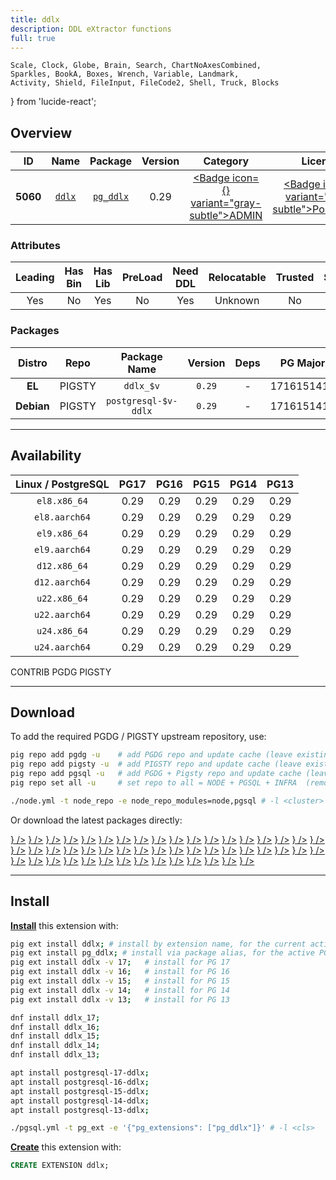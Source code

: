 ```yaml
---
title: ddlx
description: DDL eXtractor functions
full: true
---
```


    Scale, Clock, Globe, Brain, Search, ChartNoAxesCombined,
    Sparkles, BookA, Boxes, Wrench, Variable, Landmark,
    Activity, Shield, FileInput, FileCode2, Shell, Truck, Blocks
} from 'lucide-react';

## Overview

| <TooltipIconButton tooltip="Extension unique identifier" side="top">ID</TooltipIconButton> | <TooltipIconButton tooltip="Extension name" side="top">Name</TooltipIconButton> | <TooltipIconButton tooltip="Package name for installation" side="top">Package</TooltipIconButton> | <TooltipIconButton tooltip="Latest available extension version" side="top">Version</TooltipIconButton> | <TooltipIconButton tooltip="Extension category" side="top">Category</TooltipIconButton> | <TooltipIconButton tooltip="Open source license" side="top">License</TooltipIconButton> | <TooltipIconButton tooltip="Programming language" side="top">Lang</TooltipIconButton> |
|:--------:|:--------:|:----------:|:--------------:|:---------------------------------------:|:------------------------------------------------------:|:----:|
| **5060** | [`ddlx`](https://github.com/lacanoid/pgddl) | [`pg_ddlx`](/ext/ddlx) | 0.29 | <a href="/ext/admin" className="no-underline"><Badge icon={<Landmark />} variant="gray-subtle">ADMIN</Badge></a> | <a href="/ext/list/license#postgresql" className="no-underline"><Badge icon={<Scale />} variant="blue-subtle">PostgreSQL</Badge></a> | <a href="/ext/list/lang#sql"><Badge icon={<FileCode2 />} variant="green-subtle">SQL</Badge></a> |

### Attributes

| <TooltipIconButton tooltip="The Primary Leading extension in the Package" side="top">Leading</TooltipIconButton> | <TooltipIconButton tooltip="Contains binary utils" side="top">Has Bin</TooltipIconButton> | <TooltipIconButton tooltip="Contains .so shared library files" side="top">Has Lib</TooltipIconButton> | <TooltipIconButton tooltip="Requires preloading via shared_preload_libraries" side="top">PreLoad</TooltipIconButton> | <TooltipIconButton tooltip="Requires CREATE EXTENSION DDL command" side="top">Need DDL</TooltipIconButton> | <TooltipIconButton tooltip="Can be installed in any schema" side="top">Relocatable</TooltipIconButton> | <TooltipIconButton tooltip="Can be created by non-superuser" side="top">Trusted</TooltipIconButton> | <TooltipIconButton tooltip="Schemas used by this extension" side="top">Schemas</TooltipIconButton> |
|:-------:|:-------:|:-------:|:-------:|:--------:|:-----------:|:-------:|:-------:|
| Yes | No | Yes | No | Yes | Unknown | No | - |

### Packages

| <TooltipIconButton tooltip="Linux distribution family, EL or Debian" side="top">Distro</TooltipIconButton> | <TooltipIconButton tooltip="Package repository" side="top">Repo</TooltipIconButton> | <TooltipIconButton tooltip="The RPM/DEB Package Name Pattern (replace $v with real pg major)" side="top">Package Name</TooltipIconButton> | <TooltipIconButton tooltip="Latest package version" side="top">Version</TooltipIconButton> | <TooltipIconButton tooltip="RPM/DEB Package dependencies" side="top">Deps</TooltipIconButton> | <TooltipIconButton tooltip="Available in these PostgreSQL Major Versions" side="top">PG Major</TooltipIconButton> |
|:----------:|:--------:|:------------------------:|:-----------:|:------------:|:------------------:|
|   **EL**   | <Badge variant="amber-subtle"><span className="font-bold">PIGSTY</span></Badge> | `ddlx_$v` | `0.29` | - | <Badge variant="green-subtle">17</Badge><Badge variant="green-subtle">16</Badge><Badge variant="green-subtle">15</Badge><Badge variant="green-subtle">14</Badge><Badge variant="green-subtle">13</Badge> |
| **Debian** | <Badge variant="amber-subtle"><span className="font-bold">PIGSTY</span></Badge> | `postgresql-$v-ddlx` | `0.29` | - | <Badge variant="green-subtle">17</Badge><Badge variant="green-subtle">16</Badge><Badge variant="green-subtle">15</Badge><Badge variant="green-subtle">14</Badge><Badge variant="green-subtle">13</Badge> |



------

## Availability

| <TooltipIconButton tooltip="Linux Distro Arch / PostgreSQL Major Version" side="top">Linux / PostgreSQL </TooltipIconButton> | **PG17** | **PG16** | **PG15** | **PG14** | **PG13** |
|:-----:|:-----:|:-----:|:-----:|:-----:|:-----:|
| `el8.x86_64` | <Badge variant="amber-subtle">0.29</Badge> | <Badge variant="amber-subtle">0.29</Badge> | <Badge variant="amber-subtle">0.29</Badge> | <Badge variant="amber-subtle">0.29</Badge> | <Badge variant="amber-subtle">0.29</Badge> |
| `el8.aarch64` | <Badge variant="amber-subtle">0.29</Badge> | <Badge variant="amber-subtle">0.29</Badge> | <Badge variant="amber-subtle">0.29</Badge> | <Badge variant="amber-subtle">0.29</Badge> | <Badge variant="amber-subtle">0.29</Badge> |
| `el9.x86_64` | <Badge variant="amber-subtle">0.29</Badge> | <Badge variant="amber-subtle">0.29</Badge> | <Badge variant="amber-subtle">0.29</Badge> | <Badge variant="amber-subtle">0.29</Badge> | <Badge variant="amber-subtle">0.29</Badge> |
| `el9.aarch64` | <Badge variant="amber-subtle">0.29</Badge> | <Badge variant="amber-subtle">0.29</Badge> | <Badge variant="amber-subtle">0.29</Badge> | <Badge variant="amber-subtle">0.29</Badge> | <Badge variant="amber-subtle">0.29</Badge> |
| `d12.x86_64` | <Badge variant="amber-subtle">0.29</Badge> | <Badge variant="amber-subtle">0.29</Badge> | <Badge variant="amber-subtle">0.29</Badge> | <Badge variant="amber-subtle">0.29</Badge> | <Badge variant="amber-subtle">0.29</Badge> |
| `d12.aarch64` | <Badge variant="amber-subtle">0.29</Badge> | <Badge variant="amber-subtle">0.29</Badge> | <Badge variant="amber-subtle">0.29</Badge> | <Badge variant="amber-subtle">0.29</Badge> | <Badge variant="amber-subtle">0.29</Badge> |
| `u22.x86_64` | <Badge variant="amber-subtle">0.29</Badge> | <Badge variant="amber-subtle">0.29</Badge> | <Badge variant="amber-subtle">0.29</Badge> | <Badge variant="amber-subtle">0.29</Badge> | <Badge variant="amber-subtle">0.29</Badge> |
| `u22.aarch64` | <Badge variant="amber-subtle">0.29</Badge> | <Badge variant="amber-subtle">0.29</Badge> | <Badge variant="amber-subtle">0.29</Badge> | <Badge variant="amber-subtle">0.29</Badge> | <Badge variant="amber-subtle">0.29</Badge> |
| `u24.x86_64` | <Badge variant="amber-subtle">0.29</Badge> | <Badge variant="amber-subtle">0.29</Badge> | <Badge variant="amber-subtle">0.29</Badge> | <Badge variant="amber-subtle">0.29</Badge> | <Badge variant="amber-subtle">0.29</Badge> |
| `u24.aarch64` | <Badge variant="amber-subtle">0.29</Badge> | <Badge variant="amber-subtle">0.29</Badge> | <Badge variant="amber-subtle">0.29</Badge> | <Badge variant="amber-subtle">0.29</Badge> | <Badge variant="amber-subtle">0.29</Badge> |

<Badge variant="green-subtle"><span className="font-black">CONTRIB</span></Badge> <Badge variant="blue-subtle"><span className="font-black">PGDG</span></Badge> <Badge variant="amber-subtle"><span className="font-black">PIGSTY</span></Badge>

------

## Download

To add the required PGDG / PIGSTY upstream repository, use:

```bash tab="pig"
pig repo add pgdg -u    # add PGDG repo and update cache (leave existing repos)
pig repo add pigsty -u  # add PIGSTY repo and update cache (leave existing repos)
pig repo add pgsql -u   # add PGDG + Pigsty repo and update cache (leave existing repos)
pig repo set all -u     # set repo to all = NODE + PGSQL + INFRA  (remove existing repos)
```
```bash tab="pigsty"
./node.yml -t node_repo -e node_repo_modules=node,pgsql # -l <cluster>
```

Or download the latest packages directly:

<Files>
    <Folder name="el8.x86_64">
        <a href="https://repo.pigsty.io/yum/pgsql/el8.x86_64/ddlx_17-0.29-1PIGSTY.el8.x86_64.rpm"><File name="ddlx_17-0.29-1PIGSTY.el8.x86_64.rpm" icon={<Package className="text-emerald-500" />} /></a>
        <a href="https://repo.pigsty.io/yum/pgsql/el8.x86_64/ddlx_16-0.29-1PIGSTY.el8.x86_64.rpm"><File name="ddlx_16-0.29-1PIGSTY.el8.x86_64.rpm" icon={<Package className="text-emerald-500" />} /></a>
        <a href="https://repo.pigsty.io/yum/pgsql/el8.x86_64/ddlx_15-0.29-1PIGSTY.el8.x86_64.rpm"><File name="ddlx_15-0.29-1PIGSTY.el8.x86_64.rpm" icon={<Package className="text-emerald-500" />} /></a>
        <a href="https://repo.pigsty.io/yum/pgsql/el8.x86_64/ddlx_14-0.29-1PIGSTY.el8.x86_64.rpm"><File name="ddlx_14-0.29-1PIGSTY.el8.x86_64.rpm" icon={<Package className="text-emerald-500" />} /></a>
        <a href="https://repo.pigsty.io/yum/pgsql/el8.x86_64/ddlx_13-0.29-1PIGSTY.el8.x86_64.rpm"><File name="ddlx_13-0.29-1PIGSTY.el8.x86_64.rpm" icon={<Package className="text-emerald-500" />} /></a>
    </Folder>
    <Folder name="el8.aarch64">
        <a href="https://repo.pigsty.io/yum/pgsql/el8.aarch64/ddlx_17-0.29-1PIGSTY.el8.aarch64.rpm"><File name="ddlx_17-0.29-1PIGSTY.el8.aarch64.rpm" icon={<Package className="text-orange-500" />} /></a>
        <a href="https://repo.pigsty.io/yum/pgsql/el8.aarch64/ddlx_16-0.29-1PIGSTY.el8.aarch64.rpm"><File name="ddlx_16-0.29-1PIGSTY.el8.aarch64.rpm" icon={<Package className="text-orange-500" />} /></a>
        <a href="https://repo.pigsty.io/yum/pgsql/el8.aarch64/ddlx_15-0.29-1PIGSTY.el8.aarch64.rpm"><File name="ddlx_15-0.29-1PIGSTY.el8.aarch64.rpm" icon={<Package className="text-orange-500" />} /></a>
        <a href="https://repo.pigsty.io/yum/pgsql/el8.aarch64/ddlx_14-0.29-1PIGSTY.el8.aarch64.rpm"><File name="ddlx_14-0.29-1PIGSTY.el8.aarch64.rpm" icon={<Package className="text-orange-500" />} /></a>
        <a href="https://repo.pigsty.io/yum/pgsql/el8.aarch64/ddlx_13-0.29-1PIGSTY.el8.aarch64.rpm"><File name="ddlx_13-0.29-1PIGSTY.el8.aarch64.rpm" icon={<Package className="text-orange-500" />} /></a>
    </Folder>
    <Folder name="el9.x86_64">
        <a href="https://repo.pigsty.io/yum/pgsql/el9.x86_64/ddlx_17-0.29-1PIGSTY.el9.x86_64.rpm"><File name="ddlx_17-0.29-1PIGSTY.el9.x86_64.rpm" icon={<Package className="text-emerald-500" />} /></a>
        <a href="https://repo.pigsty.io/yum/pgsql/el9.x86_64/ddlx_16-0.29-1PIGSTY.el9.x86_64.rpm"><File name="ddlx_16-0.29-1PIGSTY.el9.x86_64.rpm" icon={<Package className="text-emerald-500" />} /></a>
        <a href="https://repo.pigsty.io/yum/pgsql/el9.x86_64/ddlx_15-0.29-1PIGSTY.el9.x86_64.rpm"><File name="ddlx_15-0.29-1PIGSTY.el9.x86_64.rpm" icon={<Package className="text-emerald-500" />} /></a>
        <a href="https://repo.pigsty.io/yum/pgsql/el9.x86_64/ddlx_14-0.29-1PIGSTY.el9.x86_64.rpm"><File name="ddlx_14-0.29-1PIGSTY.el9.x86_64.rpm" icon={<Package className="text-emerald-500" />} /></a>
        <a href="https://repo.pigsty.io/yum/pgsql/el9.x86_64/ddlx_13-0.29-1PIGSTY.el9.x86_64.rpm"><File name="ddlx_13-0.29-1PIGSTY.el9.x86_64.rpm" icon={<Package className="text-emerald-500" />} /></a>
    </Folder>
    <Folder name="el9.aarch64">
        <a href="https://repo.pigsty.io/yum/pgsql/el9.aarch64/ddlx_17-0.29-1PIGSTY.el9.aarch64.rpm"><File name="ddlx_17-0.29-1PIGSTY.el9.aarch64.rpm" icon={<Package className="text-orange-500" />} /></a>
        <a href="https://repo.pigsty.io/yum/pgsql/el9.aarch64/ddlx_16-0.29-1PIGSTY.el9.aarch64.rpm"><File name="ddlx_16-0.29-1PIGSTY.el9.aarch64.rpm" icon={<Package className="text-orange-500" />} /></a>
        <a href="https://repo.pigsty.io/yum/pgsql/el9.aarch64/ddlx_15-0.29-1PIGSTY.el9.aarch64.rpm"><File name="ddlx_15-0.29-1PIGSTY.el9.aarch64.rpm" icon={<Package className="text-orange-500" />} /></a>
        <a href="https://repo.pigsty.io/yum/pgsql/el9.aarch64/ddlx_14-0.29-1PIGSTY.el9.aarch64.rpm"><File name="ddlx_14-0.29-1PIGSTY.el9.aarch64.rpm" icon={<Package className="text-orange-500" />} /></a>
        <a href="https://repo.pigsty.io/yum/pgsql/el9.aarch64/ddlx_13-0.29-1PIGSTY.el9.aarch64.rpm"><File name="ddlx_13-0.29-1PIGSTY.el9.aarch64.rpm" icon={<Package className="text-orange-500" />} /></a>
    </Folder>
    <Folder name="d12.x86_64">
        <a href="https://repo.pigsty.io/apt/pgsql/bookworm/pool/main/d/ddlx/postgresql-17-ddlx_0.29-1PIGSTY~bookworm_amd64.deb"><File name="postgresql-17-ddlx_0.29-1PIGSTY~bookworm_amd64.deb" icon={<Box className="text-emerald-500" />} /></a>
        <a href="https://repo.pigsty.io/apt/pgsql/bookworm/pool/main/d/ddlx/postgresql-16-ddlx_0.29-1PIGSTY~bookworm_amd64.deb"><File name="postgresql-16-ddlx_0.29-1PIGSTY~bookworm_amd64.deb" icon={<Box className="text-emerald-500" />} /></a>
        <a href="https://repo.pigsty.io/apt/pgsql/bookworm/pool/main/d/ddlx/postgresql-15-ddlx_0.29-1PIGSTY~bookworm_amd64.deb"><File name="postgresql-15-ddlx_0.29-1PIGSTY~bookworm_amd64.deb" icon={<Box className="text-emerald-500" />} /></a>
        <a href="https://repo.pigsty.io/apt/pgsql/bookworm/pool/main/d/ddlx/postgresql-14-ddlx_0.29-1PIGSTY~bookworm_amd64.deb"><File name="postgresql-14-ddlx_0.29-1PIGSTY~bookworm_amd64.deb" icon={<Box className="text-emerald-500" />} /></a>
        <a href="https://repo.pigsty.io/apt/pgsql/bookworm/pool/main/d/ddlx/postgresql-13-ddlx_0.29-1PIGSTY~bookworm_amd64.deb"><File name="postgresql-13-ddlx_0.29-1PIGSTY~bookworm_amd64.deb" icon={<Box className="text-emerald-500" />} /></a>
    </Folder>
    <Folder name="d12.aarch64">
        <a href="https://repo.pigsty.io/apt/pgsql/bookworm/pool/main/d/ddlx/postgresql-17-ddlx_0.29-1PIGSTY~bookworm_arm64.deb"><File name="postgresql-17-ddlx_0.29-1PIGSTY~bookworm_arm64.deb" icon={<Box className="text-orange-500" />} /></a>
        <a href="https://repo.pigsty.io/apt/pgsql/bookworm/pool/main/d/ddlx/postgresql-16-ddlx_0.29-1PIGSTY~bookworm_arm64.deb"><File name="postgresql-16-ddlx_0.29-1PIGSTY~bookworm_arm64.deb" icon={<Box className="text-orange-500" />} /></a>
        <a href="https://repo.pigsty.io/apt/pgsql/bookworm/pool/main/d/ddlx/postgresql-15-ddlx_0.29-1PIGSTY~bookworm_arm64.deb"><File name="postgresql-15-ddlx_0.29-1PIGSTY~bookworm_arm64.deb" icon={<Box className="text-orange-500" />} /></a>
        <a href="https://repo.pigsty.io/apt/pgsql/bookworm/pool/main/d/ddlx/postgresql-14-ddlx_0.29-1PIGSTY~bookworm_arm64.deb"><File name="postgresql-14-ddlx_0.29-1PIGSTY~bookworm_arm64.deb" icon={<Box className="text-orange-500" />} /></a>
        <a href="https://repo.pigsty.io/apt/pgsql/bookworm/pool/main/d/ddlx/postgresql-13-ddlx_0.29-1PIGSTY~bookworm_arm64.deb"><File name="postgresql-13-ddlx_0.29-1PIGSTY~bookworm_arm64.deb" icon={<Box className="text-orange-500" />} /></a>
    </Folder>
    <Folder name="u22.x86_64">
        <a href="https://repo.pigsty.io/apt/pgsql/jammy/pool/main/d/ddlx/postgresql-17-ddlx_0.29-1PIGSTY~jammy_amd64.deb"><File name="postgresql-17-ddlx_0.29-1PIGSTY~jammy_amd64.deb" icon={<Box className="text-emerald-500" />} /></a>
        <a href="https://repo.pigsty.io/apt/pgsql/jammy/pool/main/d/ddlx/postgresql-16-ddlx_0.29-1PIGSTY~jammy_amd64.deb"><File name="postgresql-16-ddlx_0.29-1PIGSTY~jammy_amd64.deb" icon={<Box className="text-emerald-500" />} /></a>
        <a href="https://repo.pigsty.io/apt/pgsql/jammy/pool/main/d/ddlx/postgresql-15-ddlx_0.29-1PIGSTY~jammy_amd64.deb"><File name="postgresql-15-ddlx_0.29-1PIGSTY~jammy_amd64.deb" icon={<Box className="text-emerald-500" />} /></a>
        <a href="https://repo.pigsty.io/apt/pgsql/jammy/pool/main/d/ddlx/postgresql-14-ddlx_0.29-1PIGSTY~jammy_amd64.deb"><File name="postgresql-14-ddlx_0.29-1PIGSTY~jammy_amd64.deb" icon={<Box className="text-emerald-500" />} /></a>
        <a href="https://repo.pigsty.io/apt/pgsql/jammy/pool/main/d/ddlx/postgresql-13-ddlx_0.29-1PIGSTY~jammy_amd64.deb"><File name="postgresql-13-ddlx_0.29-1PIGSTY~jammy_amd64.deb" icon={<Box className="text-emerald-500" />} /></a>
    </Folder>
    <Folder name="u22.aarch64">
        <a href="https://repo.pigsty.io/apt/pgsql/jammy/pool/main/d/ddlx/postgresql-17-ddlx_0.29-1PIGSTY~jammy_arm64.deb"><File name="postgresql-17-ddlx_0.29-1PIGSTY~jammy_arm64.deb" icon={<Box className="text-orange-500" />} /></a>
        <a href="https://repo.pigsty.io/apt/pgsql/jammy/pool/main/d/ddlx/postgresql-16-ddlx_0.29-1PIGSTY~jammy_arm64.deb"><File name="postgresql-16-ddlx_0.29-1PIGSTY~jammy_arm64.deb" icon={<Box className="text-orange-500" />} /></a>
        <a href="https://repo.pigsty.io/apt/pgsql/jammy/pool/main/d/ddlx/postgresql-15-ddlx_0.29-1PIGSTY~jammy_arm64.deb"><File name="postgresql-15-ddlx_0.29-1PIGSTY~jammy_arm64.deb" icon={<Box className="text-orange-500" />} /></a>
        <a href="https://repo.pigsty.io/apt/pgsql/jammy/pool/main/d/ddlx/postgresql-14-ddlx_0.29-1PIGSTY~jammy_arm64.deb"><File name="postgresql-14-ddlx_0.29-1PIGSTY~jammy_arm64.deb" icon={<Box className="text-orange-500" />} /></a>
        <a href="https://repo.pigsty.io/apt/pgsql/jammy/pool/main/d/ddlx/postgresql-13-ddlx_0.29-1PIGSTY~jammy_arm64.deb"><File name="postgresql-13-ddlx_0.29-1PIGSTY~jammy_arm64.deb" icon={<Box className="text-orange-500" />} /></a>
    </Folder>
    <Folder name="u24.x86_64">
        <a href="https://repo.pigsty.io/apt/pgsql/noble/pool/main/d/ddlx/postgresql-17-ddlx_0.29-1PIGSTY~noble_amd64.deb"><File name="postgresql-17-ddlx_0.29-1PIGSTY~noble_amd64.deb" icon={<Box className="text-emerald-500" />} /></a>
        <a href="https://repo.pigsty.io/apt/pgsql/noble/pool/main/d/ddlx/postgresql-16-ddlx_0.29-1PIGSTY~noble_amd64.deb"><File name="postgresql-16-ddlx_0.29-1PIGSTY~noble_amd64.deb" icon={<Box className="text-emerald-500" />} /></a>
        <a href="https://repo.pigsty.io/apt/pgsql/noble/pool/main/d/ddlx/postgresql-15-ddlx_0.29-1PIGSTY~noble_amd64.deb"><File name="postgresql-15-ddlx_0.29-1PIGSTY~noble_amd64.deb" icon={<Box className="text-emerald-500" />} /></a>
        <a href="https://repo.pigsty.io/apt/pgsql/noble/pool/main/d/ddlx/postgresql-14-ddlx_0.29-1PIGSTY~noble_amd64.deb"><File name="postgresql-14-ddlx_0.29-1PIGSTY~noble_amd64.deb" icon={<Box className="text-emerald-500" />} /></a>
        <a href="https://repo.pigsty.io/apt/pgsql/noble/pool/main/d/ddlx/postgresql-13-ddlx_0.29-1PIGSTY~noble_amd64.deb"><File name="postgresql-13-ddlx_0.29-1PIGSTY~noble_amd64.deb" icon={<Box className="text-emerald-500" />} /></a>
    </Folder>
    <Folder name="u24.aarch64">
        <a href="https://repo.pigsty.io/apt/pgsql/noble/pool/main/d/ddlx/postgresql-17-ddlx_0.29-1PIGSTY~noble_arm64.deb"><File name="postgresql-17-ddlx_0.29-1PIGSTY~noble_arm64.deb" icon={<Box className="text-orange-500" />} /></a>
        <a href="https://repo.pigsty.io/apt/pgsql/noble/pool/main/d/ddlx/postgresql-16-ddlx_0.29-1PIGSTY~noble_arm64.deb"><File name="postgresql-16-ddlx_0.29-1PIGSTY~noble_arm64.deb" icon={<Box className="text-orange-500" />} /></a>
        <a href="https://repo.pigsty.io/apt/pgsql/noble/pool/main/d/ddlx/postgresql-15-ddlx_0.29-1PIGSTY~noble_arm64.deb"><File name="postgresql-15-ddlx_0.29-1PIGSTY~noble_arm64.deb" icon={<Box className="text-orange-500" />} /></a>
        <a href="https://repo.pigsty.io/apt/pgsql/noble/pool/main/d/ddlx/postgresql-14-ddlx_0.29-1PIGSTY~noble_arm64.deb"><File name="postgresql-14-ddlx_0.29-1PIGSTY~noble_arm64.deb" icon={<Box className="text-orange-500" />} /></a>
        <a href="https://repo.pigsty.io/apt/pgsql/noble/pool/main/d/ddlx/postgresql-13-ddlx_0.29-1PIGSTY~noble_arm64.deb"><File name="postgresql-13-ddlx_0.29-1PIGSTY~noble_arm64.deb" icon={<Box className="text-orange-500" />} /></a>
    </Folder>
</Files>

------

## Install

[**Install**](/docs/pgsql/ext/install) this extension with:

```bash tab="pig"
pig ext install ddlx; # install by extension name, for the current active PG version
pig ext install pg_ddlx; # install via package alias, for the active PG version
pig ext install ddlx -v 17;   # install for PG 17
pig ext install ddlx -v 16;   # install for PG 16
pig ext install ddlx -v 15;   # install for PG 15
pig ext install ddlx -v 14;   # install for PG 14
pig ext install ddlx -v 13;   # install for PG 13
```
```bash tab="yum" 
dnf install ddlx_17;
dnf install ddlx_16;
dnf install ddlx_15;
dnf install ddlx_14;
dnf install ddlx_13;
```
```bash tab="apt" 
apt install postgresql-17-ddlx;
apt install postgresql-16-ddlx;
apt install postgresql-15-ddlx;
apt install postgresql-14-ddlx;
apt install postgresql-13-ddlx;
```
```bash tab="ansible"
./pgsql.yml -t pg_ext -e '{"pg_extensions": ["pg_ddlx"]}' # -l <cls>
```

[**Create**](/docs/pgsql/ext/create) this extension with:

```sql
CREATE EXTENSION ddlx;
```



